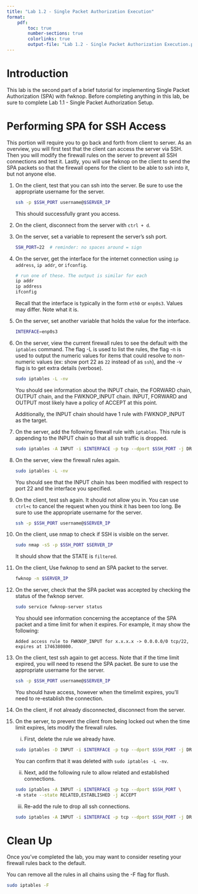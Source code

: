 ```yaml
---
title: "Lab 1.2 - Single Packet Authorization Execution"
format:
    pdf:
        toc: true
        number-sections: true
        colorlinks: true
        output-file: "Lab 1.2 - Single Packet Authorization Execution.pdf"
---
```


<!-- Note that this is divided into two different labs as it may take too long for one single day in the classroom -->

# Introduction

This lab is the second part of a brief tutorial for implementing Single Packet Authorization (SPA) with fwknop. Before completing anything in this lab, be sure to complete Lab 1.1 - Single Packet Authorization Setup.



# Performing SPA for SSH Access

This portion will require you to go back and forth from client to server. As an overview, you will first test that the client can access the server via SSH. Then you will modify the firewall rules on the server to prevent all SSH connections and test it. Lastly, you will use fwknop on the client to send the SPA packets so that the firewall opens for the client to be able to ssh into it, but not anyone else.


1. On the client, test that you can ssh into the server. Be sure to use the appropriate username for the server.

    ```sh
    ssh -p $SSH_PORT username@$SERVER_IP
    ```

    This should successfully grant you access.

2. On the client, disconnect from the server with `ctrl + d`.

2. On the server, set a variable to represent the server's ssh port.

    ```sh
    SSH_PORT=22  # reminder: no spaces around = sign
    ```

2. On the server, get the interface for the internet connection using `ip address`, `ip addr`, or `ifconfig`.

    ```sh 
    # run one of these. The output is similar for each
    ip addr
    ip address 
    ifconfig  
    ```

    Recall that the interface is typically in the form `eth0` or `enp0s3`. Values may differ. Note what it is.

4. On the server, set another variable that holds the value for the interface.

    ```sh 
    INTERFACE=enp0s3
    ```

3. On the server, view the current firewall rules to see the default with the `iptables` command. The flag -L is used to list the rules, the flag -n is used to output the numeric values for items that could resolve to non-numeric values (ex: show port 22 as `22` instead of as `ssh`), and the -v flag is to get extra details (verbose).

    ```sh 
    sudo iptables -L -nv
    ```

    You should see information about the INPUT chain, the FORWARD chain, OUTPUT chain, and the FWKNOP_INPUT chain. INPUT, FORWARD and OUTPUT most likely have a policy of ACCEPT at this point.

    Additionally, the INPUT chain should have 1 rule with FWKNOP_INPUT as the target.

3. On the server, add the following firewall rule with `iptables`. This rule is appending to the INPUT chain so that all ssh traffic is dropped.

    ```sh 
    sudo iptables -A INPUT -i $INTERFACE -p tcp --dport $SSH_PORT -j DROP
    ```

4. On the server, view the firewall rules again.

    ```sh 
    sudo iptables -L -nv
    ```

    You should see that the INPUT chain has been modified with respect to port 22 and the interface you specified.

5. On the client, test ssh again. It should not allow you in. You can use `ctrl+c` to cancel the request when you think it has been too long. Be sure to use the appropriate username for the server.

    ```sh 
    ssh -p $SSH_PORT username@$SERVER_IP
    ```

6. On the client, use nmap to check if SSH is visible on the server.

    ```sh 
    sudo nmap -sS -p $SSH_PORT $SERVER_IP
    ``` 

    It should show that the STATE is `filtered`.


6. On the client, Use fwknop to send an SPA packet to the server.

    ```sh 
    fwknop -n $SERVER_IP 
    ``` 

7. On the server, check that the SPA packet was accepted by checking the status of the fwknop server.

    ```sh 
    sudo service fwknop-server status
    ```

    You should see information concerning the acceptance of the SPA packet and a time limit for when it expires. For example, it may show the following:

    ```
    Added access rule to FWKNOP_INPUT for x.x.x.x -> 0.0.0.0/0 tcp/22, 
    expires at 1746380800.
    ```

7. On the client, test ssh again to get access. Note that if the time limit expired, you will need to resend the SPA packet. Be sure to use the appropriate username for the server.

    ```sh 
    ssh -p $SSH_PORT username@$SERVER_IP
    ``` 

    You should have access, however when the timelimit expires, you'll need to re-establish the connection. 

8. On the client, if not already disconnected, disconnect from the server.

9. On the server, to prevent the client from being locked out when the time limit expires, lets modify the firewall rules. 

    i. First, delete the rule we already have.

    ```sh 
    sudo iptables -D INPUT -i $INTERFACE -p tcp --dport $SSH_PORT -j DROP 
    ``` 

    You can confirm that it was deleted with `sudo iptables -L -nv`.

    ii. Next, add the following rule to allow related and established connections.

    ```sh 
    sudo iptables -A INPUT -i $INTERFACE -p tcp --dport $SSH_PORT \
    -m state --state RELATED,ESTABLISHED -j ACCEPT 
    ``` 

    iii. Re-add the rule to drop all ssh connections.

    ```sh 
    sudo iptables -A INPUT -i $INTERFACE -p tcp --dport $SSH_PORT -j DROP
    ```


# Clean Up

Once you've completed the lab, you may want to consider reseting your firewall rules back to the default.

You can remove all the rules in all chains using the -F flag for flush.

```sh 
sudo iptables -F 
``` 





